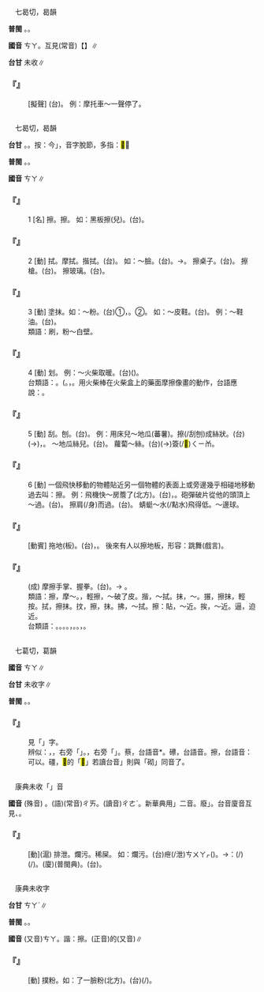 
=={{ruby|嚓|ㄘㄚ}}==

　七曷切，曷韻

'''普閩''' {{ruby|(文)|ㄘㄚㆵ}}。{{ruby|(白)|ㄘㄚㆷ}}。

'''國音''' <rt>ㄘㄚ</rt>。互見(常音)【{{ruby|嚓|ㄔㄚ}}】∥

'''台甘''' 未收∥

    

==='''『{{ruby|嚓|ㄘㄚ}}』'''===
: [擬聲] (台){{ruby|擋|ㄉㆲ˪}}{{ruby|車|ㄑㄧㄚ}}{{ruby|丌|ㆤ}}{{ruby|聲|ㄒㄧㆩ}}。 例：摩托車～一聲停了。
    

=={{ruby|擦|ㄘㄚ}}==

　七曷切，曷韻

'''台甘''' {{ruby|(文)|ㄘㄚㆵ}}。{{ruby|(語)|ㄘㄨㄚㆷ}}。按：今{{ruby|「|ㄘㄨㄚㆷ}}」，音字脫節，多指：<mark>&#xf994d;</mark>∥

'''普閩''' {{ruby|(文)|ㄘㄚㆵ}}。{{ruby|(白)|ㄘㄨㄚㆷ}}。

'''國音''' <rt>ㄘㄚ</rt>∥

    

==='''『{{ruby|擦|ㄘㄚ}}』'''===
:1  [名] 擦{{ruby|子|·ㄗˇ}}。擦{{ruby|兒|ㄦ}}。 如：黑板擦(兒)。(台){{ruby|烏|ㆦ}}{{ruby|枋|ㄅㄤ}}{{ruby|擦|ㄘㄚㆵ}}{{ruby|仔|ㄚ}}。
    

==='''『{{ruby|擦|ㄘㄚ}}』'''===
:2  [動] 拭。摩拭。揩拭。(台){{ruby|拭|ㄑㄧㆵ}}。 如：～臉。(台){{ruby|拭|ㄑㄧㆵ}}{{ruby|面|ㆠㄧㄣ˫}}。→{{ruby|洗|ㄙㄨㆤˋ/ㄙㆤˋ}}{{ruby|面|ㆠㄧㄣ˫}}。 擦桌子。(台){{ruby|拭|ㄑㄧㆵ}}{{ruby|桌|ㄉㄜㆷ}}{{ruby|頂|ㄉㄧㄥˋ}}。 擦槍。(台){{ruby|拭|ㄑㄧㆵ}}{{ruby|銃|ㄑㄧㄥ˪}}。 擦玻璃。(台){{ruby|拭|ㄑㄧㆵ}}{{ruby|玻|ㄅㄜ}}{{ruby|璃|ㄌㆤˊ}}。
    

==='''『{{ruby|擦|ㄘㄚ}}』'''===
:3  [動] 塗抹。如：～粉。(台)①{{ruby|婦|ㄏㄨ˫}}{{ruby|人|ㆢㄧㄣˊ/ㄌㄧㄣˊ}}{{ruby|人|ㄌㄤˊ}}，{{ruby|面|ㆠㄧㄣ˫}}{{ruby|抹|ㆠㄨㄚㆷ}}{{ruby|粉|ㄏㄨㄣˋ}}。②{{ruby|刷|ㄘㄚㆵ}}。 如：～皮鞋。(台){{ruby|刡|ㆠㄧㄣˋ}}{{ruby|皮|ㄆㄨㆤˊ/ㄆㆤˊ}}{{ruby|鞋|ㆤˊ/ㄨㆤˊ}}。 例：～鞋油。(台){{ruby|抹|ㆠㄨㄚㆷ}}{{ruby|鞋|ㆤˊ/ㄨㆤˊ}}{{ruby|油|ㄧㄨˊ}}。
:類語：刷，粉～白壁。
:
    

==='''『{{ruby|擦|ㄘㄚ}}』'''===
:4  [動] 划。 例：～火柴取暖。(台){{ruby|<mark>&#xffba6;</mark>|ㄎㄧㄚㆵ}}{{ruby|番|ㄏㄨㄢ}}{{ruby|仔|ㄚ}}{{ruby|火|ㄏㆤˋ/ㄏㄨㆤˋ/ㄏㄜˋ}}({{ruby|枝|ㄍㄧ}}){{ruby|烘|ㄏㄤ}}{{ruby|燒|ㄒㄧㄜ}}。
:台類語：{{ruby|劃|ㄨㆤㆷ ͘}}。({{ruby|用|ㄧㆲ˫/ㄧㄥ˫}}{{ruby|番|ㄏㄨㄢ}}{{ruby|仔|ㄚ}}{{ruby|火|ㄏㆤˋ/ㄏㄨㆤˋ/ㄏㄜˋ}}{{ruby|枝|ㄍㄧ}}{{ruby|劃|ㄨㄧㆷ ͘/ㄨㆤㆷ ͘}}。{{ruby|<mark>&#xffba6;</mark>|ㄎㄧㄚㆵ}}{{ruby|火|ㄏㆤˋ/ㄏㄨㆤˋ}}{{ruby|丌|ㆤ}}{{ruby|<mark>&#xffba6;</mark>|ㄎㄧㄚㆵ}}，{{ruby|來|ㄌㄞˊ}}{{ruby|自|ㄗㄨ˫}}{{ruby|<mark>&#xffba6;</mark>|ㄎㄧㄚㆵ}}{{ruby|火|ㄏㆤˋ/ㄏㄨㆤˋ}}{{ruby|石|ㄐㄧㄜㆷ ͘}}{{ruby|丌|ㆤ}}{{ruby|動|ㄉㆲ˫}}{{ruby|作|ㄗㆦㆶ}}{{ruby|<mark>&#xffba6;</mark>|ㄎㄧㄚㆵ}}。用火柴棒在火柴盒上的藥面摩擦像畫的動作，台語應說：{{ruby|劃|ㄨㄧㆷ ͘/ㄨㆤㆷ ͘}}。
:
    

==='''『{{ruby|擦|ㄘㄚ}}』'''===
:5  [動] 刮。刨。(台){{ruby|擦|ㄘㄨㄚㆷ}}。 例：用{{ruby|礤|ㄘㄚˇ}}床兒～地瓜(蕃薯)。擦(/刮刨)成絲狀。(台){{ruby|用|ㄧㆲ˫/ㄧㄥ˫}}{{ruby|菜|ㄘㄞ˪}}{{ruby|礤|ㄘㄨㄚㆷ}}(→{{ruby|擦|ㄘㄨㄚㆷ}})，{{ruby|礤|ㄘㄨㄚㆷ}}{{ruby|蕃|ㄏㄢ}}{{ruby|薯|ㄗㄨˊ/ㄐㄧˊ}}{{ruby|<mark>&#xf9868;</mark>|ㄑㄧㆰ}}。 ～地瓜絲兒。(台){{ruby|礤|ㄘㄨㄚㆷ}}{{ruby|蕃|ㄏㄢ}}{{ruby|薯|ㄗㄨˊ/ㄐㄧˊ}}{{ruby|簽|ㄑㄧㆰ}}。 蘿蔔～絲。(台){{ruby|菜|ㄘㄞ˪}}{{ruby|頭|ㄊㄠˊ}}{{ruby|礤|ㄘㄨㄚㆷ}}(→{{ruby|擦|ㄘㄨㄚㆷ}})簽(/<mark>&#xf8148;</mark>)<rt>ㄑㄧㆰ</rt>。
    

==='''『{{ruby|擦|ㄘㄚ}}』'''===
:6  [動] 一個飛快移動的物體貼近另一個物體的表面上或旁邊幾乎相碰地移動過去叫：擦。 例：飛機快～房簷了(北方)。(台){{ruby|飛|ㄏㄨㄧ}}{{ruby|機|ㄍㄧ}}{{ruby|飛|ㄅㆤ/ㄅㄨㆤ}}{{ruby|真|ㄐㄧㄣ}}{{ruby|低|ㄍㆤ˫}}，{{ruby|<mark>&#xffa49;</mark>|ㆠㆤㆷ/ㆠㄨㆤㆷ}}{{ruby|磕|ㄎㄚㆴ ͘}}{{ruby|著|ㄉㄧㄜㆷ ͘}}{{ruby|厝|ㄘㄨ˪}}{{ruby|頂|ㄉㄧㄥˋ}}{{ruby|尾|ㆠㄨㆤˋ/ㆠㆤˋ}}。砲彈破片從他的頭頂上～過。(台){{ruby|銃|ㄑㄧㄥ˪}}{{ruby|子|ㄐㄧˋ}}{{ruby|對|ㄉㄨㄧ˪}}{{ruby|伊|ㄧ}}{{ruby|丌|ㆤ}}{{ruby|頭|ㄊㄠˊ}}{{ruby|殼|ㄎㄚㆶ}}{{ruby|頂|ㄉㄧㄥˋ}}{{ruby|勢|ㄙㆤ˪}}{{ruby|過|ㄍㆤ˪/ㄍㄨㆤ˪}}{{ruby|去|ㄎㄧ˪}}。 擦肩(/身)而過。(台){{ruby|相|ㄒㄧㄜ/ㄙㆩ}}{{ruby|挨|ㄨㆤ/ㆤ}}{{ruby|身|ㄒㄧㄣ}}{{ruby|過|ㄍㆤ˪/ㄍㄨㆤ˪}}{{ruby|去|ㄎㄧ˪}}。 蜻蜓～水(/點水)飛得低。～邊球。
    

==='''『{{ruby|擦|ㄘㄚ}}{{ruby|地|ㄉㄧˋ}}{{ruby|板|ㄅㄢˇ}}』'''===
: [動賓] 拖地(板)。(台){{ruby|用|ㄧㆲ˫/ㄧㄥ˫}}{{ruby|破|ㄆㄨㄚ˪}}{{ruby|布|ㄅㆦ˪}}{{ruby|拭|ㄑㄧㆵ}}{{ruby|塗|ㄊㆦˊ}}{{ruby|骹|ㄎㄚ}}，{{ruby|用|ㄧㆲ˫/ㄧㄥ˫}}{{ruby|拖|ㄊㄨㄚ}}{{ruby|布|ㄅㆦ˪}}{{ruby|拖|ㄊㄨㄚ}}{{ruby|地|ㄉㄨㆤ˫/ㄉㆤ˫}}{{ruby|板|ㄅㄢˋ}}。 後來有人以擦地板，形容：跳舞(戲言)。
    

==='''『{{ruby|摩|ㄇㄛˊ}}{{ruby|拳|ㄑㄩㄢˊ}}{{ruby|擦|ㄘㄚ}}{{ruby|掌|ㄓㄤˇ}}』'''===
: (成) 摩擦手掌、握拳。(台){{ruby|攄|ㄌㄨ˪}}{{ruby|手|ㄑㄧㄨˋ}}{{ruby|掌|ㄐㄧㆫˋ/ㄐㄧㆧˋ}}{{ruby|扲|ㆣㄧㆬ˫}}{{ruby|拳|ㄍㄨㄣˊ}}{{ruby|頭|ㄊㄠˊ}}{{ruby|拇|ㆠㄜˋ/ㆠㄨˋ}}。→{{ruby|準|ㄗㄨㄣˋ}}{{ruby|備|ㄅㄧ˫}}{{ruby|<mark>&#xffa49;</mark>|ㆠㆤㆷ/ㆠㄨㆤㆷ}} {{ruby|用|ㄧㆲ˫/ㄧㄥ˫}}{{ruby|武|ㆠㄨˋ}}{{ruby|對|ㄉㄨㄧ˪}}{{ruby|付|ㄏㄨ˪}}{{ruby|敵|ㄉㄧㆤㆶ}}{{ruby|人|ㆢㄧㄣˊ/ㄌㄧㄣˊ}}。
:類語：擦，摩～。{{ruby|蹭|ㄘㄥˋ}}，輕擦，～破了皮。揩，～拭。抹，{{ruby|擦|ㄘㄚ}}～。搌，擦抹，輕按。拭，擦抹。抆，擦，抹。拂，～拭。擦：貼，～近。挨，～近。逼，迫近。
:
:台類語：{{ruby|擦|ㄘㄚㆵ}}。{{ruby|拭|ㄑㄧㆵ}}。{{ruby|抹|ㆠㄨㄚㆷ}}。{{ruby|擦|ㄘㆤ˪}}。{{ruby|鑢|ㄌㄨ˪/ㄌㄨ˪}}，{{ruby|鑢|ㄌㄨ˪/ㄌㄨ˪}}{{ruby|破|ㄆㄨㄚ˪}}{{ruby|皮|ㄆㆤˊ/ㄆㄨㆤˊ}}。{{ruby|<mark>&#xffadd;</mark>|ㄏㄨㆤˊ}}。{{ruby|挨|ㆤ/ㄨㆤ}}，{{ruby|挨|ㆤ/ㄨㆤ}}{{ruby|身|ㄒㄧㄣ}}。
:
    

=={{ruby|<mark>&#xf994d;</mark>|ㄘㄚ}}==

　七葛切，葛韻

'''國音''' <rt>ㄘㄚ</rt>∥

'''台甘''' 未收字∥

'''普閩''' {{ruby|(文)|ㄘㄚㆵ}}。{{ruby|(白)|ㄘㄨㄚㆷ}}。

    

==='''『{{ruby|礓|ㄐㄧㄤ}}{{ruby|<mark>&#xf994d;</mark>|ㄘㄚ}}』'''===
:  見「{{ruby|礓|ㄐㄧㄤ}}」字。
:辨似：{{ruby|<mark>&#xf994d;</mark>|ㄘㄚ}}，，右旁「{{ruby|察|ㄔㄚˊ}}」。{{ruby|礤|ㄘㄚˇ}}，右旁「{{ruby|蔡|ㄘㄞˋ}}」。蔡，台語音{{ruby|：|ㄘㄨㄚ˪}}*。礤，台語音{{ruby|：|ㄘㄨㄚㆷ}}。擦，台語音：可以{{ruby|轉|ㄘㆤ˪}}。礓，<mark>&#xf994d;</mark>的「<mark>&#xf994d;</mark>」若讀台音{{ruby|「|ㄘㆤ˪}}」則與「砌」同音了。
:
    

=={{ruby|拆|ㄘㄚ}}==

　康典未收「{{ruby|拆|ㄘㄚ}}」音

'''國音''' (殊音){{ruby|(滬)|ㄘㄚ}} 。(語)(常音)<rt>ㄔㄞ</rt>。(讀音)<rt>ㄔㄜˋ</rt>。新華典用{{ruby|「|ㄔㄞ}}{{ruby|、|ㄘㄚ}}」二音。廢{{ruby|「|ㄔㄜˋ}}」。台音廈音互見{{ruby|拆|ㄔㄞ}}、{{ruby|拆|ㄔㄜˋ}}。

    

==='''『{{ruby|拆|ㄘㄚ}}』'''===
: [動](滬) 排泄。爛污。稀屎。 如：{{ruby|拆|ㄘㄚ}}爛污。(台)疶(/泄)<rt>ㄘㄨㄚㆷ</rt>({{ruby|放|ㄅㄤ˪}}){{ruby|屎|ㄙㄞˋ}}。→{{ruby|比|ㄅㄧˋ}}{{ruby|喻|ㆡㄨ˫/ㄌㄨ˫}}：{{ruby|做|ㄗㄨㆤ˪/ㄗㄜ˪}}{{ruby|出|ㄘㄨㆵ}}{{ruby|無|ㆠㄜˊ}}{{ruby|負|ㄏㄨ˫}}{{ruby|責|ㄐㄧㆤㆶ}}{{ruby|任|ㆢㄧㆬ˫/ㄌㄧㆬ˫}}{{ruby|丌|ㆤ}}{{ruby|載|ㄉㄞ˫}}(/{{ruby|戴|ㄉㄞ˪}}){{ruby|事|ㄐㄧ˪}}(/{{ruby|事|ㄉㄞ˫}}{{ruby|情|ㄐㄧ˪}}){{ruby|連|ㄌㄧㄢˊ}}{{ruby|累|ㄌㄨㄧ˫}}{{ruby|著|ㄉㄧㄜㆷ ͘}}{{ruby|別|ㄅㄚㆵ ͘}}{{ruby|人|ㄌㄤˊ}}。(廈){{ruby|漚|ㄠ˪}}{{ruby|棗|ㄗㄜˋ}}(普閩典)。(台){{ruby|留|ㄌㄠˊ}}{{ruby|屎|ㄙㄞˋ}}{{ruby|尾|ㆠㄨㆤˋ/ㆠㆤˋ}}。
    

=={{ruby|搽|ㄘㄚ}}==

　康典未收字

'''台甘''' <rt>ㄘㄚˊ</rt>∥

'''普閩''' {{ruby|(文)|ㄉㄚˊ}}。{{ruby|(白)|ㄉㆤˊ}}。

'''國音''' (又音)<rt>ㄘㄚ</rt>。諧：擦。{{ruby|搽|ㄔㄚˊ}}(正音)的(又音)∥

    

==='''『{{ruby|搽|ㄘㄚ}}』'''===
: [動] 撲粉。如：{{ruby|搽|ㄘㄚ}}了一臉粉(北方)。(台){{ruby|抹|ㆠㄨㄚㆷ}}(/{{ruby|糊|ㄍㆦˊ}}){{ruby|歸|ㄍㄨㄧ}}{{ruby|面|ㆠㄧㄣ˫}}{{ruby|丌|ㆤ}}{{ruby|粉|ㄏㄨㄣˋ}}。
    
